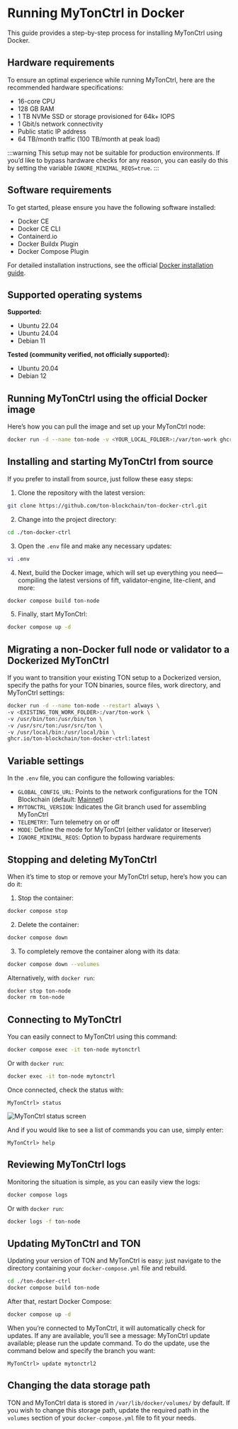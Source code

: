 
# Running MyTonCtrl in Docker

This guide provides a step-by-step process for installing MyTonCtrl using Docker.

## Hardware requirements

To ensure an optimal experience while running MyTonCtrl, here are the recommended hardware specifications:

- 16-core CPU
- 128 GB RAM
- 1 TB NVMe SSD or storage provisioned for 64k+ IOPS
- 1 Gbit/s network connectivity
- Public static IP address
- 64 TB/month traffic (100 TB/month at peak load)

:::warning
This setup may not be suitable for production environments. If you’d like to bypass hardware checks for any reason, you can easily do this by setting the variable `IGNORE_MINIMAL_REQS=true`.
:::

## Software requirements

To get started, please ensure you have the following software installed:

- Docker CE
- Docker CE CLI
- Containerd.io
- Docker Buildx Plugin
- Docker Compose Plugin

For detailed installation instructions, see the official [Docker installation guide](https://docs.docker.com/engine/install/).

## Supported operating systems

**Supported:**
- Ubuntu 22.04
- Ubuntu 24.04
- Debian 11

**Tested (community verified, not officially supported):**
- Ubuntu 20.04
- Debian 12

## Running MyTonCtrl using the official Docker image

Here’s how you can pull the image and set up your MyTonCtrl node:

```bash
docker run -d --name ton-node -v <YOUR_LOCAL_FOLDER>:/var/ton-work ghcr.io/ton-blockchain/ton-docker-ctrl:latest
```

## Installing and starting MyTonCtrl from source

If you prefer to install from source, just follow these easy steps:

1. Clone the repository with the latest version:

```bash
git clone https://github.com/ton-blockchain/ton-docker-ctrl.git
```

2. Change into the project directory:

```bash
cd ./ton-docker-ctrl
```

3. Open the `.env` file and make any necessary updates:

```bash
vi .env
```

4. Next, build the Docker image, which will set up everything you need—compiling the latest versions of fift, validator-engine, lite-client, and more:

```bash
docker compose build ton-node
```

5. Finally, start MyTonCtrl:

```bash
docker compose up -d
```

## Migrating a non-Docker full node or validator to a Dockerized MyTonCtrl

If you want to transition your existing TON setup to a Dockerized version, specify the paths for your TON binaries, source files, work directory, and MyTonCtrl settings:

```bash
docker run -d --name ton-node --restart always \
-v <EXISTING_TON_WORK_FOLDER>:/var/ton-work \
-v /usr/bin/ton:/usr/bin/ton \
-v /usr/src/ton:/usr/src/ton \
-v /usr/local/bin:/usr/local/bin \
ghcr.io/ton-blockchain/ton-docker-ctrl:latest
```

## Variable settings

In the `.env` file, you can configure the following variables:

- `GLOBAL_CONFIG_URL`: Points to the network configurations for the TON Blockchain (default: [Mainnet](https://ton-blockchain.github.io/global.config.json))
- `MYTONCTRL_VERSION`: Indicates the Git branch used for assembling MyTonCtrl
- `TELEMETRY`: Turn telemetry on or off
- `MODE`: Define the mode for MyTonCtrl (either validator or liteserver)
- `IGNORE_MINIMAL_REQS`: Option to bypass hardware requirements

## Stopping and deleting MyTonCtrl

When it’s time to stop or remove your MyTonCtrl setup, here’s how you can do it:

1. Stop the container:

```bash
docker compose stop
```

2. Delete the container:

```bash
docker compose down
```

3. To completely remove the container along with its data:

```bash
docker compose down --volumes
```

Alternatively, with `docker run`:

```bash
docker stop ton-node
docker rm ton-node
```

## Connecting to MyTonCtrl

You can easily connect to MyTonCtrl using this command:

```bash
docker compose exec -it ton-node mytonctrl
```

Or with `docker run`:

```bash
docker exec -it ton-node mytonctrl
```

Once connected, check the status with:

```text
MyTonCtrl> status
```
![MyTonCtrl status screen](/img/docs/mytonctrl/status.png)

And if you would like to see a list of commands you can use, simply enter:

```text
MyTonCtrl> help
```

## Reviewing MyTonCtrl logs

Monitoring the situation is simple, as you can easily view the logs:

```bash
docker compose logs
```

Or with `docker run`:

```bash
docker logs -f ton-node
```

## Updating MyTonCtrl and TON

Updating your version of TON and MyTonCtrl is easy: just navigate to the directory containing your `docker-compose.yml` file and rebuild.

```bash
cd ./ton-docker-ctrl
docker compose build ton-node
```

After that, restart Docker Compose:

```bash
docker compose up -d
```

When you’re connected to MyTonCtrl, it will automatically check for updates. If any are available, you’ll see a message: MyTonCtrl update available; please run the update command. To do the update, use the command below and specify the branch you want:

```text
MyTonCtrl> update mytonctrl2
```

## Changing the data storage path

TON and MyTonCtrl data is stored in `/var/lib/docker/volumes/` by default. If you wish to change this storage path, update the required path in the `volumes` section of your `docker-compose.yml` file to fit your needs. 

<Feedback />
